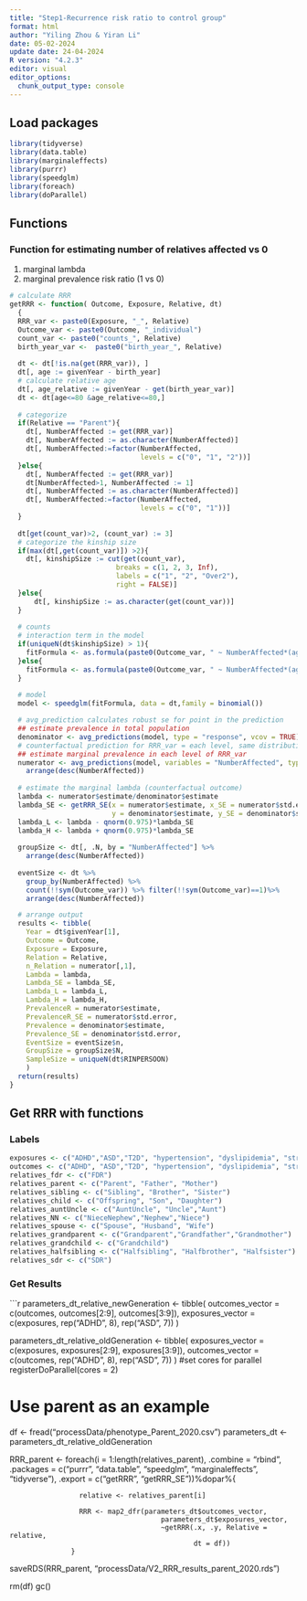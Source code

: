 ```yaml
---
title: "Step1-Recurrence risk ratio to control group"
format: html
author: "Yiling Zhou & Yiran Li" 
date: 05-02-2024 
update date: 24-04-2024
R version: "4.2.3" 
editor: visual 
editor_options:
  chunk_output_type: console
---
```


## Load packages

```r
library(tidyverse) 
library(data.table) 
library(marginaleffects)
library(purrr)
library(speedglm)
library(foreach)
library(doParallel)
```

## Functions

### Function for estimating number of relatives affected vs 0

1.  marginal lambda
2.  marginal prevalence risk ratio (1 vs 0)

```r
# calculate RRR
getRRR <- function( Outcome, Exposure, Relative, dt)
  {
  RRR_var <- paste0(Exposure, "_", Relative)
  Outcome_var <- paste0(Outcome, "_individual")
  count_var <- paste0("counts_", Relative)
  birth_year_var <-  paste0("birth_year_", Relative)
  
  dt <- dt[!is.na(get(RRR_var)), ]
  dt[, age := givenYear - birth_year]
  # calculate relative age
  dt[, age_relative := givenYear - get(birth_year_var)]
  dt <- dt[age<=80 &age_relative<=80,]
  
  # categorize
  if(Relative == "Parent"){
    dt[, NumberAffected := get(RRR_var)]
    dt[, NumberAffected := as.character(NumberAffected)]
    dt[, NumberAffected:=factor(NumberAffected,
                                levels = c("0", "1", "2"))]
  }else{
    dt[, NumberAffected := get(RRR_var)]
    dt[NumberAffected>1, NumberAffected := 1]
    dt[, NumberAffected := as.character(NumberAffected)]
    dt[, NumberAffected:=factor(NumberAffected,
                                levels = c("0", "1"))]
  }
  
  dt[get(count_var)>2, (count_var) := 3]
  # categorize the kinship size
  if(max(dt[,get(count_var)]) >2){
    dt[, kinshipSize := cut(get(count_var),
                          breaks = c(1, 2, 3, Inf),
                          labels = c("1", "2", "Over2"),
                          right = FALSE)]
  }else{
      dt[, kinshipSize := as.character(get(count_var))]
  }
  
  # counts
  # interaction term in the model
  if(uniqueN(dt$kinshipSize) > 1){
    fitFormula <- as.formula(paste0(Outcome_var, " ~ NumberAffected*(age+ I(age^2) + sex)+age_relative+I(age_relative^2)+kinshipSize"))
  }else{
    fitFormula <- as.formula(paste0(Outcome_var, " ~ NumberAffected*(age+ I(age^2) + sex)+age_relative+I(age_relative^2)"))
  }
  
  # model
  model <- speedglm(fitFormula, data = dt,family = binomial())

  # avg_prediction calculates robust se for point in the prediction
  ## estimate prevalence in total population
  denominator <- avg_predictions(model, type = "response", vcov = TRUE)
  # counterfactual prediction for RRR_var = each level, same distribution as the empirical distribution of the total study population
  ## estimate marginal prevalence in each level of RRR_var
  numerator <- avg_predictions(model, variables = "NumberAffected", type = "response", vcov = TRUE) %>% 
    arrange(desc(NumberAffected))
 
  # estimate the marginal lambda (counterfactual outcome)
  lambda <- numerator$estimate/denominator$estimate
  lambda_SE <- getRRR_SE(x = numerator$estimate, x_SE = numerator$std.error,
                         y = denominator$estimate, y_SE = denominator$std.error)
  lambda_L <- lambda - qnorm(0.975)*lambda_SE
  lambda_H <- lambda + qnorm(0.975)*lambda_SE
  
  groupSize <- dt[, .N, by = "NumberAffected"] %>% 
    arrange(desc(NumberAffected))
  
  eventSize <- dt %>% 
    group_by(NumberAffected) %>% 
    count(!!sym(Outcome_var)) %>% filter(!!sym(Outcome_var)==1)%>% 
    arrange(desc(NumberAffected))

  # arrange output
  results <- tibble(
    Year = dt$givenYear[1],
    Outcome = Outcome,
    Exposure = Exposure,
    Relation = Relative,
    n_Relation = numerator[,1],
    Lambda = lambda,
    Lambda_SE = lambda_SE,
    Lambda_L = lambda_L,
    Lambda_H = lambda_H,
    PrevalenceR = numerator$estimate,
    PrevalenceR_SE = numerator$std.error,
    Prevalence = denominator$estimate,
    Prevalence_SE = denominator$std.error,
    EventSize = eventSize$n,
    GroupSize = groupSize$N,
    SampleSize = uniqueN(dt$RINPERSOON)
    ) 
  return(results)
}
```

## Get RRR with functions

### Labels

```r
exposures <- c("ADHD","ASD","T2D", "hypertension", "dyslipidemia", "stroke", "AP", "MI", "HF") 
outcomes <- c("ADHD", "ASD","T2D", "hypertension", "dyslipidemia", "stroke", "AP", "MI", "HF") 
relatives_fdr <- c("FDR") 
relatives_parent <- c("Parent", "Father", "Mother") 
relatives_sibling <- c("Sibling", "Brother", "Sister")  
relatives_child <- c("Offspring", "Son", "Daughter") 
relatives_auntUncle <- c("AuntUncle", "Uncle","Aunt")
relatives_NN <- c("NieceNephew","Nephew","Niece")
relatives_spouse <- c("Spouse", "Husband", "Wife")
relatives_grandparent <- c("Grandparent","Grandfather","Grandmother")
relatives_grandchild <- c("Grandchild")
relatives_halfsibling <- c("Halfsibling", "Halfbrother", "Halfsister")
relatives_sdr <- c("SDR") 
```

### Get Results

```r
parameters_dt_relative_newGeneration <- tibble(
   outcomes_vector = c(outcomes, outcomes[2:9], outcomes[3:9]),
   exposures_vector = c(exposures, rep("ADHD", 8), rep("ASD", 7))
 )
 
parameters_dt_relative_oldGeneration <- tibble(
  exposures_vector = c(exposures, exposures[2:9], exposures[3:9]),
  outcomes_vector = c(outcomes, rep("ADHD", 8), rep("ASD", 7))
)
#set cores for parallel
registerDoParallel(cores = 2)

# Use parent as an example
df <- fread("processData/phenotype_Parent_2020.csv")
parameters_dt <- parameters_dt_relative_oldGeneration

RRR_parent <- foreach(i = 1:length(relatives_parent), .combine = "rbind", 
                   .packages = c("purrr", "data.table", "speedglm",
                                 "marginaleffects", "tidyverse"),
                   .export = c("getRRR", "getRRR_SE"))%dopar%{
                  
                     relative <- relatives_parent[i]
                     
                     RRR <- map2_dfr(parameters_dt$outcomes_vector,
                                         parameters_dt$exposures_vector,
                                         ~getRRR(.x, .y, Relative = relative, 
                                                 dt = df))
                   }
saveRDS(RRR_parent, "processData/V2_RRR_results_parent_2020.rds")  

rm(df)
gc()
